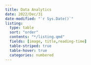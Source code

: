 ```yaml
---
title: Data Analytics
date: 2022/Dec/31
date-modified: "`r Sys.Date()`"
listing: 
  type: table
  sort: "order"
  contents: "*/listing.qmd"
  fields: [image, title,reading-time]
  table-striped: true
  table-hover: true
  categories: numbered
---
```

